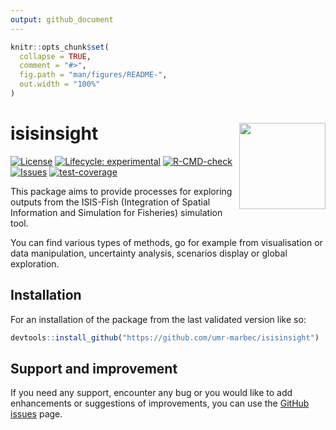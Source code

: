 ```yaml
---
output: github_document
---
```


<!-- README.md is generated from README.Rmd. Please edit that file -->

```r
knitr::opts_chunk$set(
  collapse = TRUE,
  comment = "#>",
  fig.path = "man/figures/README-",
  out.width = "100%"
)
```

# isisinsight <img src="man/figures/logo.png" align="right" height="138" alt="" />

<!-- badges: start -->
[![License](https://img.shields.io/badge/license-GPL--3-blue.svg)](https://github.com/umr-marbec/isisinsight)
[![Lifecycle:
experimental](https://img.shields.io/badge/lifecycle-experimental-orange.svg)](https://lifecycle.r-lib.org/articles/stages.html#experimental)
[![R-CMD-check](https://github.com/umr-marbec/isisinsight/actions/workflows/R-CMD-check.yaml/badge.svg)](https://github.com/umr-marbec/isisinsight/actions/workflows/R-CMD-check.yaml)
[![Issues](https://img.shields.io/github/issues/umr-marbec/isisinsight/isisinsight.svg)](https://github.com/umr-marbec/isisinsight/issues)
[![test-coverage](https://github.com/umr-marbec/isisinsight/actions/workflows/test-coverage.yaml/badge.svg)](https://github.com/umr-marbec/isisinsight/actions/workflows/test-coverage.yaml)
<!-- badges: end -->

This package aims to provide processes for exploring outputs from the ISIS-Fish (Integration of Spatial Information and Simulation for Fisheries) simulation tool.

You can find various types of methods, go for example from visualisation or data manipulation, uncertainty analysis, scenarios display or global exploration.

## Installation

For an installation of the package from the last validated version like so:

```.r
devtools::install_github("https://github.com/umr-marbec/isisinsight")
```

## Support and improvement

If you need any support, encounter any bug or you would like to add enhancements or suggestions of improvements, you can use the [GitHub issues](https://github.com/umr-marbec/isisinsight/issues){.external target="_blank"} page. 
